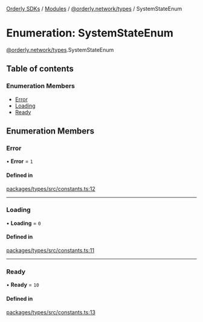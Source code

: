 [Orderly SDKs](/sdks/tech-doc/README) / [Modules](/sdks/tech-doc/modules) / [@orderly.network/types](/sdks/tech-doc/modules/orderly_network_types) / SystemStateEnum

# Enumeration: SystemStateEnum

[@orderly.network/types](/sdks/tech-doc/modules/orderly_network_types).SystemStateEnum

## Table of contents

### Enumeration Members

- [Error](/sdks/tech-doc/enums/orderly_network_types.SystemStateEnum#error)
- [Loading](/sdks/tech-doc/enums/orderly_network_types.SystemStateEnum#loading)
- [Ready](/sdks/tech-doc/enums/orderly_network_types.SystemStateEnum#ready)

## Enumeration Members

### Error

• **Error** = ``1``

#### Defined in

[packages/types/src/constants.ts:12](https://github.com/OrderlyNetwork/js-sdk/blob/ba995f2/packages/types/src/constants.ts#L12)

___

### Loading

• **Loading** = ``0``

#### Defined in

[packages/types/src/constants.ts:11](https://github.com/OrderlyNetwork/js-sdk/blob/ba995f2/packages/types/src/constants.ts#L11)

___

### Ready

• **Ready** = ``10``

#### Defined in

[packages/types/src/constants.ts:13](https://github.com/OrderlyNetwork/js-sdk/blob/ba995f2/packages/types/src/constants.ts#L13)
